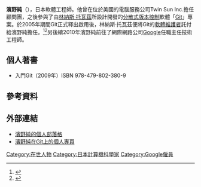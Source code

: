{{noteTA
|G1=IT
}}
{{Infobox Engineer
|name                 = 濱野純
| image                     = File:Gitster2.jpeg
|nationality          = 
|birth_date           = 
|birth_place          = 
|death_date           = 
|death_place          = 
|education            = [[東京大學|東京大學]][[資訊學|資訊學]]系碩士
|practice_name        = [[Google|Google]]
|significant_design   = [[分散式版本控制|分散式版本控制]]軟體[[Git|Git]]開發、維護
}}
{{Japanese
| japanese = 濱野 純
| kana = はまの　じゅん
| romaji = Hamano Jun
}}

'''濱野純'''（{{lang-ja|濱野 純}}），日本軟體工程師。他曾在位於美國的電腦服務公司Twin Sun Inc.擔任顧問團，之後參與了由[[林納斯·托瓦茲|林納斯·托瓦茲]]所設計開發的[[分散式版本控制|分散式版本控制]]軟體「[[Git|Git]]」專案。於2005年期間Git正式釋出啟用後，林納斯·托瓦茲便將Git的[[軟體維護者|軟體維護者]]託付給濱野純擔任。<ref>{{cite web |url=http://itpro.nikkeibp.co.jp/article/COLUMN/20130418/471890/ |script-title=ja:Linus君がボクを後継者に指名した理由 - Gitメンテナー 濱野 純氏 |work=日經BP |author=高橋信頼 |date=2013年4月19日 |accessdate=2016年5月26日 |archive-date=2016年5月14日 |archive-url=https://web.archive.org/web/20160514093717/http://itpro.nikkeibp.co.jp/article/COLUMN/20130418/471890/ |dead-url=no }}</ref><ref>{{cite web |url=http://techcrunch.com/2012/04/19/an-interview-with-millenium-technology-prize-finalist-linus-torvalds/ |title=An Interview With Linus Torvalds |work= |author=TechCrunch |date=2012年4月19日 |accessdate=2016年5月26日 |archive-date=2016年5月28日 |archive-url=https://web.archive.org/web/20160528193444/http://techcrunch.com/2012/04/19/an-interview-with-millenium-technology-prize-finalist-linus-torvalds/ |dead-url=no }}</ref>另後續2010年濱野純前往了網際網路公司[[Google|Google]]任職主任技術工程師。

== 個人著書 ==
*入門Git（2009年）ISBN 978-479-802-380-9

== 參考資料 ==
{{reflist}}

== 外部連結 ==
*[https://git-blame.blogspot.tw/ 濱野純的個人部落格] {{Wayback|url=https://git-blame.blogspot.tw/ |date=20160110074604 }}
*[https://github.com/gitster 濱野純在Git上的個人專頁] {{Wayback|url=https://github.com/gitster |date=20160617064646 }}

{{Authority control}}

{{DEFAULTSORT:Hamano Jun}}
[[Category:在世人物|Category:在世人物]]
[[Category:日本計算機科學家|Category:日本計算機科學家]]
[[Category:Google僱員|Category:Google僱員]]